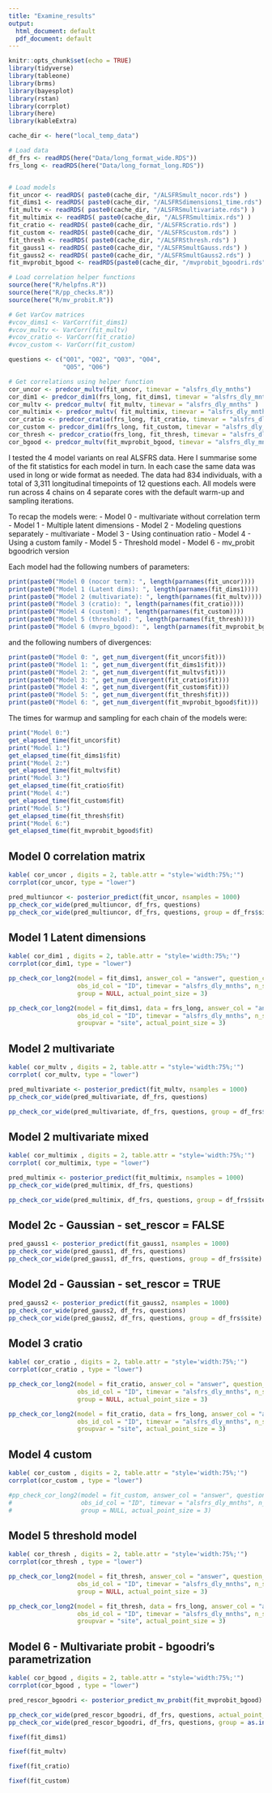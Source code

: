```yaml
---
title: "Examine_results"
output:
  html_document: default
  pdf_document: default
---
```


```r
knitr::opts_chunk$set(echo = TRUE)
library(tidyverse)
library(tableone)
library(brms)
library(bayesplot)
library(rstan)
library(corrplot)
library(here)
library(kableExtra)

cache_dir <- here("local_temp_data")

# Load data
df_frs <- readRDS(here("Data/long_format_wide.RDS"))
frs_long <- readRDS(here("Data/long_format_long.RDS"))


# Load models
fit_uncor <- readRDS( paste0(cache_dir, "/ALSFRSmult_nocor.rds") )
fit_dims1 <- readRDS( paste0(cache_dir, "/ALSFRSdimensions1_time.rds") )
fit_multv <- readRDS( paste0(cache_dir, "/ALSFRSmultivariate.rds") )
fit_multimix <- readRDS( paste0(cache_dir, "/ALSFRSmultimix.rds") )
fit_cratio <- readRDS( paste0(cache_dir, "/ALSFRScratio.rds") )
fit_custom <- readRDS( paste0(cache_dir, "/ALSFRScustom.rds") )
fit_thresh <- readRDS( paste0(cache_dir, "/ALSFRSthresh.rds") )
fit_gauss1 <- readRDS( paste0(cache_dir, "/ALSFRSmultGauss.rds") )
fit_gauss2 <- readRDS( paste0(cache_dir, "/ALSFRSmultGauss2.rds") )
fit_mvprobit_bgood <- readRDS(paste0(cache_dir, "/mvprobit_bgoodri.rds"))

# Load correlation helper functions
source(here("R/helpfns.R"))
source(here("R/pp_checks.R"))
source(here("R/mv_probit.R"))

# Get VarCov matrices
#vcov_dims1 <- VarCorr(fit_dims1)
#vcov_multv <- VarCorr(fit_multv)
#vcov_cratio <- VarCorr(fit_cratio)
#vcov_custom <- VarCorr(fit_custom)

questions <- c("Q01", "Q02", "Q03", "Q04",
               "Q05", "Q06")

# Get correlations using helper function
cor_uncor <- predcor_multv(fit_uncor, timevar = "alsfrs_dly_mnths")
cor_dim1 <- predcor_dim1(frs_long, fit_dims1, timevar = "alsfrs_dly_mnths")
cor_multv <- predcor_multv( fit_multv, timevar = "alsfrs_dly_mnths" )
cor_multimix <- predcor_multv( fit_multimix, timevar = "alsfrs_dly_mnths" )
cor_cratio <- predcor_cratio(frs_long, fit_cratio, timevar = "alsfrs_dly_mnths" )
cor_custom <- predcor_dim1(frs_long, fit_custom, timevar = "alsfrs_dly_mnths")
cor_thresh <- predcor_cratio(frs_long, fit_thresh, timevar = "alsfrs_dly_mnths" )
cor_bgood <- predcor_multv(fit_mvprobit_bgood, timevar = "alsfrs_dly_mnths")

```

I tested the 4 model variants on real ALSFRS data. Here I summarise some of the fit statistics for each model in turn. In each case the same data was used in long or wide format as needed. The data had 834 individuals, with a total of 3,311 longitudinal timepoints of 12 questions each. All models were run across 4 chains on 4 separate cores with the default warm-up and sampling iterations.

To recap the models were:
- Model 0 - multivariate without correlation term
- Model 1 - Multiple latent dimensions
- Model 2 - Modeling questions separately - multivariate
- Model 3 - Using continuation ratio
- Model 4 - Using a custom family
- Model 5 - Threshold model
- Model 6 - mv_probit bgoodrich version

Each model had the following numbers of parameters:
```r
print(paste0("Model 0 (nocor term): ", length(parnames(fit_uncor))))
print(paste0("Model 1 (Latent dims): ", length(parnames(fit_dims1))))
print(paste0("Model 2 (multivariate): ", length(parnames(fit_multv))))
print(paste0("Model 3 (cratio): ", length(parnames(fit_cratio))))
print(paste0("Model 4 (custom): ", length(parnames(fit_custom))))
print(paste0("Model 5 (threshold): ", length(parnames(fit_thresh))))
print(paste0("Model 6 (mvpro_bgood): ", length(parnames(fit_mvprobit_bgood))))

```
and the following numbers of divergences:
```r
print(paste0("Model 0: ", get_num_divergent(fit_uncor$fit)))
print(paste0("Model 1: ", get_num_divergent(fit_dims1$fit)))
print(paste0("Model 2: ", get_num_divergent(fit_multv$fit)))
print(paste0("Model 3: ", get_num_divergent(fit_cratio$fit)))
print(paste0("Model 4: ", get_num_divergent(fit_custom$fit)))
print(paste0("Model 5: ", get_num_divergent(fit_thresh$fit)))
print(paste0("Model 6: ", get_num_divergent(fit_mvprobit_bgood$fit)))

```

The times for warmup and sampling for each chain of the models were:
```r
print("Model 0:")
get_elapsed_time(fit_uncor$fit)
print("Model 1:")
get_elapsed_time(fit_dims1$fit)
print("Model 2:")
get_elapsed_time(fit_multv$fit)
print("Model 3:")
get_elapsed_time(fit_cratio$fit)
print("Model 4:")
get_elapsed_time(fit_custom$fit)
print("Model 5:")
get_elapsed_time(fit_thresh$fit)
print("Model 6:")
get_elapsed_time(fit_mvprobit_bgood$fit)
```


## Model 0 correlation matrix
```r
kable( cor_uncor , digits = 2, table.attr = "style='width:75%;'")
corrplot(cor_uncor, type = "lower")

pred_multiuncor <- posterior_predict(fit_uncor, nsamples = 1000)
pp_check_cor_wide(pred_multiuncor, df_frs, questions)
pp_check_cor_wide(pred_multiuncor, df_frs, questions, group = df_frs$site)


```


## Model 1 Latent dimensions
```r
kable( cor_dim1 , digits = 2, table.attr = "style='width:75%;'")
corrplot(cor_dim1, type = "lower")

pp_check_cor_long2(model = fit_dims1, answer_col = "answer", question_col = "question",
                   obs_id_col = "ID", timevar = "alsfrs_dly_mnths", n_samples=1000,
                   group = NULL, actual_point_size = 3)

pp_check_cor_long2(model = fit_dims1, data = frs_long, answer_col = "answer", question_col = "question",
                   obs_id_col = "ID", timevar = "alsfrs_dly_mnths", n_samples=1000,
                   groupvar = "site", actual_point_size = 3)


```

## Model 2 multivariate
```r
kable( cor_multv , digits = 2, table.attr = "style='width:75%;'")
corrplot( cor_multv, type = "lower")

pred_multivariate <- posterior_predict(fit_multv, nsamples = 1000)
pp_check_cor_wide(pred_multivariate, df_frs, questions)

pp_check_cor_wide(pred_multivariate, df_frs, questions, group = df_frs$site)

```


## Model 2 multivariate mixed
```r
kable( cor_multimix , digits = 2, table.attr = "style='width:75%;'")
corrplot( cor_multimix, type = "lower")

pred_multimix <- posterior_predict(fit_multimix, nsamples = 1000)
pp_check_cor_wide(pred_multimix, df_frs, questions)

pp_check_cor_wide(pred_multimix, df_frs, questions, group = df_frs$site)


```

## Model 2c - Gaussian - set_rescor = FALSE
```r
pred_gauss1 <- posterior_predict(fit_gauss1, nsamples = 1000)
pp_check_cor_wide(pred_gauss1, df_frs, questions)
pp_check_cor_wide(pred_gauss1, df_frs, questions, group = df_frs$site)

```

## Model 2d - Gaussian - set_rescor = TRUE
```r
pred_gauss2 <- posterior_predict(fit_gauss2, nsamples = 1000)
pp_check_cor_wide(pred_gauss2, df_frs, questions)
pp_check_cor_wide(pred_gauss2, df_frs, questions, group = df_frs$site)

```

## Model 3 cratio
```r
kable( cor_cratio , digits = 2, table.attr = "style='width:75%;'")
corrplot(cor_cratio , type = "lower")

pp_check_cor_long2(model = fit_cratio, answer_col = "answer", question_col = "question",
                   obs_id_col = "ID", timevar = "alsfrs_dly_mnths", n_samples=1000,
                   group = NULL, actual_point_size = 3)

pp_check_cor_long2(model = fit_cratio, data = frs_long, answer_col = "answer", question_col = "question",
                   obs_id_col = "ID", timevar = "alsfrs_dly_mnths", n_samples=1000,
                   groupvar = "site", actual_point_size = 3)

```

## Model 4 custom
```r
kable( cor_custom , digits = 2, table.attr = "style='width:75%;'") 
corrplot(cor_custom , type = "lower")

#pp_check_cor_long2(model = fit_custom, answer_col = "answer", question_col = "question",
#                   obs_id_col = "ID", timevar = "alsfrs_dly_mnths", n_samples=1000,
#                   group = NULL, actual_point_size = 3)

```


## Model 5 threshold model
```r
kable( cor_thresh , digits = 2, table.attr = "style='width:75%;'") 
corrplot(cor_thresh , type = "lower")

pp_check_cor_long2(model = fit_thresh, answer_col = "answer", question_col = "question",
                   obs_id_col = "ID", timevar = "alsfrs_dly_mnths", n_samples=1000,
                   group = NULL, actual_point_size = 3)

pp_check_cor_long2(model = fit_thresh, data = frs_long, answer_col = "answer", question_col = "question",
                   obs_id_col = "ID", timevar = "alsfrs_dly_mnths", n_samples=1000,
                   groupvar = "site", actual_point_size = 3)


```


## Model 6 - Multivariate probit - bgoodri's parametrization
```r
kable( cor_bgood , digits = 2, table.attr = "style='width:75%;'") 
corrplot(cor_bgood , type = "lower")

pred_rescor_bgoodri <- posterior_predict_mv_probit(fit_mvprobit_bgood)

pp_check_cor_wide(pred_rescor_bgoodri, df_frs, questions, actual_point_size = 3) 
pp_check_cor_wide(pred_rescor_bgoodri, df_frs, questions, group = as.integer(df_frs$site == "Spinal"))


```



```r
fixef(fit_dims1)
```


```r
fixef(fit_multv)
```


```r
fixef(fit_cratio)
```


```r
fixef(fit_custom)
```







